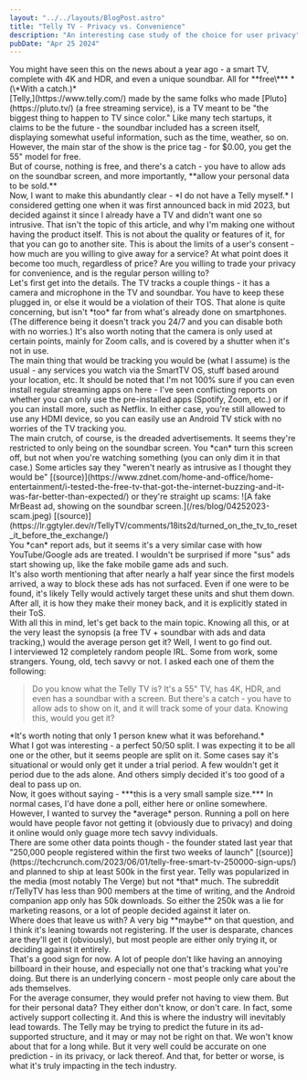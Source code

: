```yaml
---
layout: "../../layouts/BlogPost.astro"
title: "Telly TV - Privacy vs. Convenience"
description: "An interesting case study of the choice for user privacy"
pubDate: "Apr 25 2024"
---
```


<section>
    You might have seen this on the news about a year ago - a smart TV, 
    complete with 4K and HDR, and even a  unique soundbar. All for **free\***
    *(\*With a catch.)*
    <br/>
    [Telly,](https://www.telly.com/) made by the same folks who made [Pluto](https://pluto.tv/)
    (a free streaming service), is a TV meant to be "the biggest thing to
    happen to TV since color." Like many tech startups, it claims to be the
    future - the soundbar included has a screen itself, displaying somewhat
    useful information, such as the time, weather, so on. However, the main 
    star of the show is the price tag - for $0.00, you get the 55" model
    for free.
    <br/>
    But of course, nothing is free, and there's a catch - you have to allow
    ads on the soundbar screen, and more importantly, **allow your personal
    data to be sold.**
</section>
<section>
    Now, I want to make this abundantly clear - *I do not have a Telly myself.*
    I considered getting one when it was first announced back in mid 2023,
    but decided against it since I already have a TV and didn't want one so
    intrusive. That isn't the topic of this article, and why I'm making one
    without having the product itself. This is not about the quality or features
    of it, for that you can go to another site. This is about the limits of
    a user's consent - how much are you willing to give away for a service?
    At what point does it become too much, regardless of price? Are you willing
    to trade your privacy for convenience, and is the regular person willing to?
</section>
<section>
    Let's first get into the details. The TV tracks a couple things - it has
    a camera and microphone in the TV and soundbar. You have to keep these plugged
    in, or else it would be a violation of their TOS. That alone is quite
    concerning, but isn't *too* far from what's already done on smartphones. (The
    difference being it doesn't track you 24/7 and you can disable both with
    no worries.) It's also worth noting that the camera is only used at certain points,
    mainly for Zoom calls, and is covered by a shutter when it's not in use.
    <br/>
    The main thing that would be tracking you would be (what I assume) is the usual -
    any services you watch via the SmartTV OS, stuff based around your location, etc.
    It should be noted that I'm not 100% sure if you can even install regular
    streaming apps on here - I've seen conflicting reports on whether you can only use
    the pre-installed apps (Spotify, Zoom, etc.) or if you can install more, such as
    Netflix. In either case, you're still allowed to use any HDMI device, so you
    can easily use an Android TV stick with no worries of the TV tracking you.
</section>
<section>
    The main crutch, of course, is the dreaded advertisements. It seems they're
    restricted to only being on the soundbar screen. You *can* turn this screen off, 
    but not when you're watching something (you can only dim it in that case.) 
    Some articles say they "weren't nearly as intrusive as I thought they would be" 
    [(source)](https://www.zdnet.com/home-and-office/home-entertainment/i-tested-the-free-tv-that-got-the-internet-buzzing-and-it-was-far-better-than-expected/)
    or they're straight up scams:
    ![A fake MrBeast ad, showing on the soundbar screen.](/res/blog/04252023-scam.jpeg)
    [(source)](https://lr.ggtyler.dev/r/TellyTV/comments/18its2d/turned_on_the_tv_to_reset_it_before_the_exchange/)
    <br/>
    You *can* report ads, but it seems it's a very similar case with how 
    YouTube/Google ads are treated. I wouldn't be surprised if more "sus" ads
    start showing up, like the fake mobile game ads and such.
    <br/>
    It's also worth mentioning that after nearly a half year since the
    first models arrived, a way to block these ads has not surfaced. Even
    if one were to be found, it's likely Telly would actively target these
    units and shut them down. After all, it is how they make their money back,
    and it is explicitly stated in their ToS.
</section>
<section>
    With all this in mind, let's get back to the main topic. Knowing all this,
    or at the very least the synopsis (a free TV + soundbar with ads and data
    tracking,) would the average person get it? Well, I went to go find out.
    <br/>
    I interviewed 12 completely random people IRL. Some from work, some
    strangers. Young, old, tech savvy or not. I asked each one of them the following:
    <blockquote>
        Do you know what the Telly TV is? It's a 55" TV, has 4K, HDR, and
        even has a soundbar with a screen. But there's a catch - you have
        to allow ads to show on it, and it will track some of your data.
        Knowing this, would you get it?
    </blockquote>
    *It's worth noting that only 1 person knew what it was beforehand.*
    <br/>
    What I got was interesting - a perfect 50/50 split. I was expecting it
    to be all one or the other, but it seems people are split on it. Some
    cases say it's situational or would only get it under a trial period.
    A few wouldn't get it period due to the ads alone. And others simply
    decided it's too good of a deal to pass up on.
    <br/>
    Now, it goes without saying - ***this is a very small sample size.***
    In normal cases, I'd have done a poll, either here or online somewhere.
    However, I wanted to survey the *average* person. Running a poll on here
    would have people favor not getting it (obviously due to privacy)
    and doing it online would only guage more tech savvy individuals.
    <br/>
    There are some other data points though - the founder stated last
    year that "250,000 people registered within the first two weeks of 
    launch" [(source)](https://techcrunch.com/2023/06/01/telly-free-smart-tv-250000-sign-ups/)
    and planned to ship at least 500k in the first year. Telly was 
    popularized in the media (most notably The Verge) but
    not *that* much. The subreddit r/TellyTV has less than 900
    members at the time of writing, and the Android companion app only
    has 50k downloads. So either the 250k was a lie for marketing reasons,
    or a lot of people decided against it later on.
    <br/>
    Where does that leave us with? A very big **maybe** on that question,
    and I think it's leaning towards not registering.
    If the user is desparate, chances are they'll get it (obviously), but
    most people are either only trying it, or deciding against it
    entirely.
</section>
<section>
    That's a good sign for now. A lot of people don't like having an annoying
    billboard in their house, and especially not one that's tracking
    what you're doing. But there is an underlying concern - most
    people only care about the ads themselves.
    <br/>
    For the average consumer, they would prefer not having to view them.
    But for their personal data? They either don't know, or don't care.
    In fact, some actively support collecting it. And this is where the
    industry will inevitably lead towards. The Telly may be trying to
    predict the future in its ad-supported structure, and it may or
    may not be right on that. We won't know about that for a long while.
    But it very well could be accurate on one prediction - in its
    privacy, or lack thereof. And that, for better or worse, is what
    it's truly impacting in the tech industry.
</section>